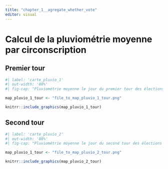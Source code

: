```yaml
---
title: "chapter_1__agregate_whether_vote"
editor: visual
---
```


# Calcul de la pluviométrie moyenne par circonscription

## Premier tour

```r
#| label: 'carte_pluvio_1'
#| out-width: '80%'
#| fig-cap: "Pluviométrie moyenne le jour du premier tour des élections présidentielles 2002"

map_pluvio_1_tour <- "file_to_map_pluvio_1_tour.png"

knitrr::include_graphics(map_pluvio_1_tour)

```

## Second tour

```r
#| label: 'carte_pluvio_2'
#| out-width: '80%'
#| fig-cap: "Pluviométrie moyenne le jour du second tour des élections présidentielles 2002"

map_pluvio_1_tour <- "file_to_map_pluvio_2_tour.png"

knitrr::include_graphics(map_pluvio_2_tour)

```